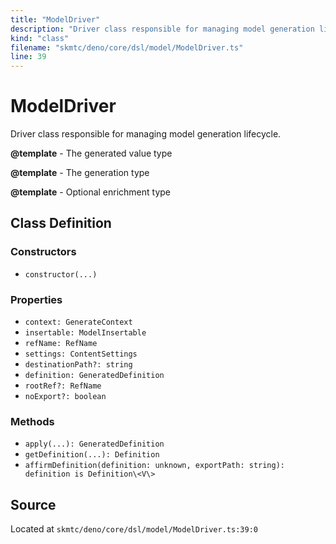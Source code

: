 ```yaml
---
title: "ModelDriver"
description: "Driver class responsible for managing model generation lifecycle."
kind: "class"
filename: "skmtc/deno/core/dsl/model/ModelDriver.ts"
line: 39
---
```


# ModelDriver

Driver class responsible for managing model generation lifecycle.


**@template** - The generated value type

**@template** - The generation type

**@template** - Optional enrichment type

## Class Definition

### Constructors

- `constructor(...)`

### Properties

- `context: GenerateContext`
- `insertable: ModelInsertable`
- `refName: RefName`
- `settings: ContentSettings`
- `destinationPath?: string`
- `definition: GeneratedDefinition`
- `rootRef?: RefName`
- `noExport?: boolean`

### Methods

- `apply(...): GeneratedDefinition`
- `getDefinition(...): Definition`
- `affirmDefinition(definition: unknown, exportPath: string): definition is Definition\<V\>`

## Source

Located at `skmtc/deno/core/dsl/model/ModelDriver.ts:39:0`
